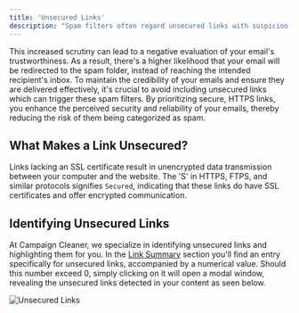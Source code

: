 ```yaml
---
title: 'Unsecured Links'
description: "Spam filters often regard unsecured links with suspicion, potentially perceiving your email as a security risk."
---
```

 This increased scrutiny can lead to a negative evaluation of your email's trustworthiness. As a result, there's a higher likelihood that your email will be redirected to the spam folder, instead of reaching the intended recipient's inbox. To maintain the credibility of your emails and ensure they are delivered effectively, it's crucial to avoid including unsecured links which can trigger these spam filters. By prioritizing secure, HTTPS links, you enhance the perceived security and reliability of your emails, thereby reducing the risk of them being categorized as spam. 

## What Makes a Link Unsecured?


Links lacking an SSL certificate result in unencrypted data transmission between your computer and the website. The 'S' in HTTPS, FTPS, and similar protocols signifies `Secured`, indicating that these links do have SSL certificates and offer encrypted communication.

## Identifying Unsecured Links

At Campaign Cleaner, we specialize in identifying unsecured links and highlighting them for you. In the [Link Summary](/features-settings/link-summary/) section you'll find an entry specifically for unsecured links, accompanied by a numerical value. Should this number exceed 0, simply clicking on it will open a modal window, revealing the unsecured links detected in your content as seen below. 

![Unsecured Links](/images/unsecured-link.png)


